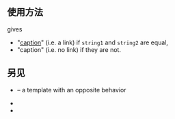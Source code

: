 {{NoteTA|G1=MediaWiki}}{{Documentation subpage}}
== 使用方法 ==
<code>{{tlp|Link if equal|string1|string2|link|caption}}</code> gives
* "[[link|caption]]" (i.e. a link) if <code>string1</code> and <code>string2</code> are equal,
* "caption" (i.e. no link) if they are not.

== 另见 ==
* {{tl|Link if not equal}} – a template with an opposite behavior
* {{tl|Link if exists}}
* {{tl|Link if not current}}

<includeonly>{{Sandbox other||
<!-- Categories below this line, please; interwikis at Wikidata -->
[[Category:条件链接模板]]
}}</includeonly>
